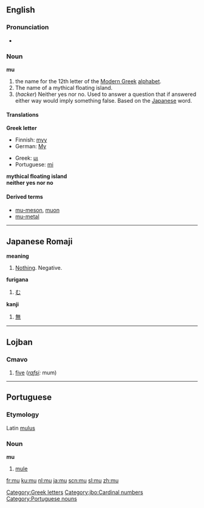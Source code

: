 {{see|mû}}
{{letter_disp2|lambda|[[image:Greek_uc_mu.png|50px]][[image:Greek_lc_mu.png|30px]] |nu|μι|Μ|μ}}

==English==

===Pronunciation===
*{{audio|en-us-mu.ogg|Audio (US)}}

===Noun===
'''mu'''
# the name for the 12th letter of the [[Modern Greek]] [[alphabet]].
# The name of a mythical floating island.
# (''hacker'') Neither yes nor no.  Used to answer a question that if answered either way would imply something false.  Based on the [[Japanese]] word.

====Translations====
'''Greek letter'''
{{top}}
*Finnish: [[myy#Finnish|myy]]
*German: [[My]]
{{mid}}
*Greek: [[μι]] {{n}}
*Portuguese: [[mi]] {{m}}
{{bottom}}

'''mythical floating island'''
<br />
'''neither yes nor no'''

====Derived terms====
*[[mu-meson]], [[muon]]
*[[mu-metal]]


[[Category:Greek letters]]

----

==Japanese Romaji==

'''meaning'''
#[[Nothing]].  Negative.

'''furigana'''
#[[む]]

'''kanji'''
#[[無]]

----

==Lojban==
===Cmavo===
# [[five]] (''[[rafsi]]:'' mum)

[[Category:jbo:Cardinal numbers]]

----

==Portuguese==
===Etymology===
Latin [[mulus]]
===Noun===
'''mu'''

# [[mule]]

[[Category:Portuguese nouns]]

[[fr:mu]]
[[ku:mu]]
[[nl:mu]]
[[ja:mu]]
[[scn:mu]]
[[sl:mu]]
[[zh:mu]]